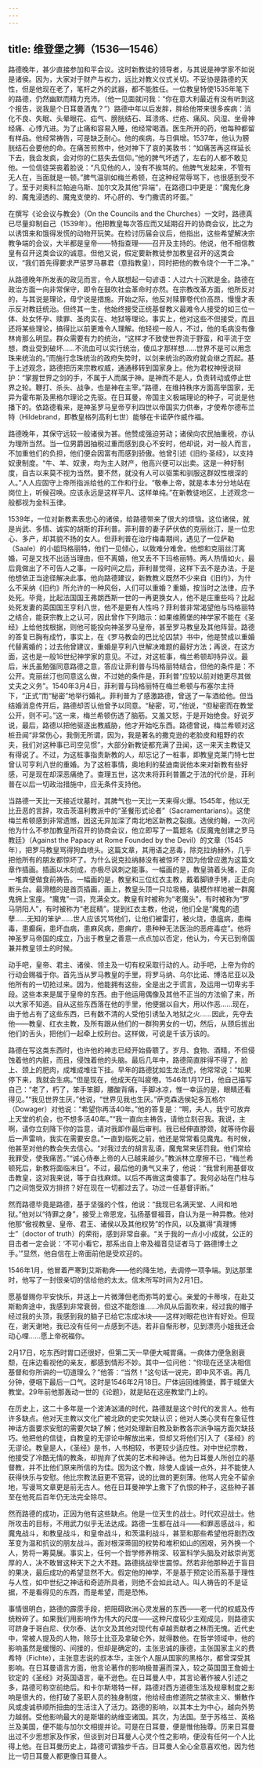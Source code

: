 ```yaml
---
---
---
```

title: 维登堡之狮（1536—1546）
---




路德晚年，甚少直接参加和平会议。这时新教徒的领导者，与其说是神学家不如说是诸侯。因为，大家对于财产与权力，远比对教义仪式关切。不妥协是路德的天性，但是他现在老了，笔杆之外的武器，都不能胜任。一位教皇特使1535年笔下的路德，仍然幽默而精力充沛。（他一见面就问我：“你在意大利最近有没有听到这个报告，说我是个日耳曼酒鬼？”）路德中年以后发胖，胖给他带来很多疾病：消化不良、失眠、头晕眼花、疝气、膀胱结石、耳溃疡、烂疮、痛风、风湿、坐骨神经痛、心悸亢进。为了止痛和容易入睡，他经常喝酒。医生所开的药，他每种都留有样品。他经常祷告，可是缺乏耐心。他的疾病，与日俱增。1537年，他认为膀胱结石会要他的命。在痛苦煎熬中，他对神下了哀的美敦书：“如痛苦再这样延长下去，我会发疯，会对你的仁慈失去信仰。”他的脾气坏透了，左右的人都不敢见他。一位信徒哭丧着脸说：“凡见他的人，没有不挨骂的。他脾气发起来，不管有无人在，当面就是一顿。”脾气温驯如梅兰希顿，在这种经常辱骂下，也很感到受不了。至于对奥科兰帕迪乌斯、加尔文及其他“异端”，在路德口中更是：“魔鬼化身的、魔鬼浸透的、魔鬼支使的、坏心肝的、专门撒谎的坏蛋。”

在撰写《论会议与教会》（On the Councils and the Churches）一文时，路德真已尽量抑制自己（1539年）。他把教皇每次答应而又延期召开的协商会议，比之为以诱饵来和饿得发慌的动物开玩笑。在检讨历届会议后，他指出，这些希望解决宗教争端的会议，大半都是皇帝——特指查理——召开及主持的。他说，他不相信教皇有召开这类会议的诚意。但他又说，假定要新教徒参加教皇召开的这类会议，“我们首先得要求严惩罗马暴君（意指教皇），同时把他的教令烧个一干二净。”

从路德晚年所发表的政见而言，令人联想起一句谚语：人过六十沉默是金。路德在政治方面一向非常保守，即令在鼓吹社会革命时亦然。在宗教改革方面，他所反对的，与其说是理论，毋宁说是措施。开始之际，他反对赎罪卷代价高昂，慢慢才表示反对教廷统治。但终其一生，他始终接受正统基督教义最难令人接受的如三位一体、处女怀孕、赎罪、圣肉实在、地狱等理论。事实上，他对这些不但接受，而且还将某些理论，搞得比以前更难令人理解。他轻视一般人，不过，他的毛病没有像林肯那么明显。群众需要有力的统治，“这样才不致使世界流于野蛮，和平流于空想，商业受到破坏……不流血可以实行统治，傻瓜才那样想……世界不是可以用念珠来统治的。”而施行念珠统治的政府失势时，以剑来统治的政府就会继之而起。基于上述观念，路德把历来宗教权威，通通移转到国家身上。他为君权神授说辩护：“掌握世界之剑的手，不属于人而属于神。是神而不是人，负责转动或停止世界之轮。鞭打、杀头、战争，也是神在主宰。”路德，在维持秩序方面高举国家，无异为霍布斯及黑格尔理论之先驱。在日耳曼，帝国主义极端理论的种子，可说是他播下的。依路德看来，是神圣罗马皇帝亨利四世以帝国实力供奉，才使希尔德布兰特（Hildebrand，即教皇格列高利七世）能够在卡诺萨作威作福。

路德晚年，其保守远较一般诸侯为甚。他赞成强迫劳动；诸侯向农民抽重税，亦认为理所当然。当一位男爵因抽税过重而感到良心不安时，他却说，对一般人而言，不加重他们的负担，他们便会因富有而感到骄傲。他曾引述《旧约·圣经》，以支持奴隶制度。“牛、羊、奴隶，均为主人财产，他高兴便可以出卖。这是一种好制度，自古以来莫不视为当然。要不然，就没有人可以驱策和驯服这群奴性根深的人。”人人应固守上帝所指派给他的工作和行业。“敬奉上帝，就是本本分分地站在岗位上，听候召唤。应该永远是这样平凡、这样单纯。”在新教徒地区，上述观念一般都视为金科玉律。

1539年，一位对新教素表忠心的诸侯，给路德带来了很大的烦恼。这位诸侯，就是尚武、多情、诚实的胡斯的菲利普。菲利普的妻子萨伏依的克丽丝汀，是一位忠心、多产，却其貌不扬的女人。但菲利普在治疗梅毒期间，遇见了一位萨勒（Saale）的小姐玛格丽特，他们一见倾心，以致难分难舍。他想和克丽丝汀离婚，可是又找不出适当理由，但不离婚，他又丢不下玛格丽特。两人热情如火，最后竟做出了不可告人之事。一段时间之后，菲利普觉得，这样下去不是办法，于是他想依正当途径解决此事。他向路德建议，新教教义既然不少来自《旧约》，为什么不采纳《旧约》所允许的一种风俗，人们可以重婚？重婚，按当时之法律，应予处死。毕竟，比起法国国王弗朗西斯一世的一再更换女人，他不是庄重些吗？比起处死发妻的英国国王亨利八世，他不是更有人性吗？菲利普非常渴望他与玛格丽特之结合，能获宗教上之认可，因此曾作下列暗示：如果维腾堡的神学家不能在《圣经》上给他找根据，则他可能投向神圣罗马皇帝，甚至罗马教皇及其他阵营。路德的答复已胸有成竹，事实上，在《罗马教会的巴比伦囚禁》书中，他是赞成以重婚代替离婚的；过去他曾建议，重婚是亨利八世解决难题的最好方法；再说，在这方面，这也是一般16世纪神学家的意见。不过，对这桩事，梅兰希顿却持异议。最后，米氏虽勉强同意路德之意，答应让菲利普与玛格丽特结合，但他的条件是：不公开。克丽丝汀也同意这么做，不过她的条件是，菲利普“应较以前对她更尽其做丈夫之义务”。1540年3月4日，菲利普与玛格丽特在梅兰希顿与布塞尔主持下，“正式”而“秘密”地举行婚礼。菲利普为了感激路德，曾送了一车酒给他。但当结婚消息传开后，路德却否认他曾予以同意。“秘密，可，”他说，“但秘密而在教堂公开，则不可。”这一来，梅兰希顿伤透了脑筋。又羞又怒，于是开始绝食。好说歹说，最后，路德以把他驱逐出教威胁，他才开始吃东西。路德曾说，梅兰希顿对这桩丑闻“非常伤心，我倒无所谓，因为，我是著名的撒克逊的老脸皮和粗野的农夫，我们对这种事已司空见惯”，大部分新教徒都充满了丑闻，这一来天主教徒又有得说了。不过，为这桩事指责新教的人，却忘记了一桩事，即教皇克莱门特七世曾认可亨利八世的重婚。为了这桩事情，奥地利的斐迪南说他本来对新教有些好感，可是现在却深恶痛绝了。查理五世，这次未将菲利普置之于法的代价是，菲利普在以后一切政治措施中，应无条件支持他。

当路德一天比一天接近坟墓时，其脾气也一天比一天来得火爆。1545年，他以无比丑恶的言辞，攻击茨温利教派中的“圣餐形式论者”（Sacramentarians）。这使梅兰希顿感到非常遗憾，因这无异加深了南北地区新教之裂痕。选侯约翰，一次问他为什么不参加教皇所召开的协商会议，他立即写了一篇题名《反魔鬼创建之罗马教廷》（Against the Papacy at Rome Founded by the Devil）的文章（1545年），把罗马教皇骂得狗血喷头。这篇文章，其用语之恶毒，除克拉纳赫外，几乎把他所有的朋友都惊坏了。为什么说克拉纳赫没有被惊坏？因为他曾应邀为这篇文章作插画。插画以木刻成，亦极尽讽刺之能事。一幅画的是，教皇骑着头猪，正向一堆粪便做食前祷告。一幅画的是，教皇和三位红衣主教，戴着脚镣手铐，正走向断头台。最滑稽的是首页插画，画上，教皇头顶一只垃圾桶，装模作样地被一群魔鬼拥上宝座。“魔鬼”一词，充满全文。教皇有时被称为“老魔头”，有时被称为“罗马阴阳人”，有时被称为“老屁精”。提到红衣主教，他说，他们全是“魔鬼的遗孽……无知的笨驴……世人应该咒骂他们，让他们被雷打，被火烧，患瘟病，患梅毒，患癫痫，患坏血病，患麻风病，患痈疔，患种种无法医治的恶疮毒症”。他将神圣罗马帝国的成立，乃出于教皇之善意一点点加以否定，他认为，今天已到帝国兼并教皇领土的时候。

动手吧，皇帝、君主、诸侯、领主及一切有权采取行动的人。动手吧，上帝为你的行动会赐福于你。首先当从罗马教皇的手里，将罗马纳、乌尔比诺、博洛尼亚以及他所有的一切抢过来。因为，他能拥有这些，全是出之于谎言，及运用一切卑劣手段。这些本来是属于皇帝的东西。由于他运用偶像及其他不正当的方法偷了来，所以大家不知道。自从这些东西落在他的手里，他便据以自大，用以作恶……现在，由于他占有了这些东西，已有数不清的人受他引诱坠入地狱之火……因此，先夺去他——教皇、红衣主教，及所有跟从他们的一群狗男女的一切，然后，从颈后拔出他们的舌头，把他们一起牵上绞刑台。这样做，可说是千该万该的。



路德在写这类东西时，也许他的神志已经开始昏聩了。岁月、食物、酒精，不但侵蚀着他的内脏，而且，侵蚀着他的头脑。最后几年中，路德简直胖得不得了，脸上、颈上的肥肉，成堆成堆往下挂。早年的路德犹如生龙活虎，他常常说：“如果停下来，我就会生病。”但是现在，他成天在叫疲倦。1546年1月17日，他自己描写自己：“老了，朽了，笨手笨脚，腰酸背痛，手脚冰凉，惟一幸运的是，眼睛还看得见。”“我见世界生厌，”他说，“世界见我也生厌。”萨克森选侯妃多瓦格尔（Dowager）对他说：“希望你再活40年。”他的答复是：“啊，夫人，我宁可放弃上天堂的机会，也不想多活40年。”“我一直向主祷告，请他立刻召我。我说，主啊，请你立刻降下你的旨意，请对我即作最后审判。我已经伸直脖颈，就等待你最后一声雷响，我实在需要安息。”一直到临死之前，他还是常常看见魔鬼。有时候，他甚至对他的教会失去信心。“对我过去的胡言乱语，魔鬼常来惩罚我。他们常给我罪受，使我痛苦。”“诚心侍奉上帝的人已越来越少。”教派林立摩擦不已，“梅兰希顿死后，新教将面临末日”。不过，最后他的勇气又来了，他说：“我曾利用基督攻击教皇，这对我来说，等于自找麻烦。以后不再做这类傻事了。我何必站在门柱与门之间饱受双方排挤？好在现在一切都过去了。功过一任基督评断。”

然而路德毕竟是路德，基于坚强的个性，他说：“我现已名满天堂、人间和地狱。”他对以“待罪之身”，接受上帝恩宠，弘扬基督福音，自认为是一种异教。他对他那“傲视教皇、皇帝、君王、诸侯以及其他权势”的作风，以及赢得“真理博士”（doctor of truth）的荣衔，感到非常自豪。“关于我的一点小小成就，公正的目击者一定会说：‘不可小看它，那系出自上帝及福音见证者马丁·路德博士之手。’”显然，他自信在上帝面前他是受欢迎的。

1546年1月，他冒着严寒到艾斯勒奔——他的降生地，去调停一项争端。到达那里时，他写了一封很亲切的信给他的太太。信末所写时间为2月1日。

愿基督赐你平安快乐，并送上一片微薄但老而弥笃的爱心。亲爱的卡蒂埃，在赴艾斯勒奔途中，我感到非常衰弱，但这不能怨谁……冷风从后面吹来，经过我的帽子经过我的头顶，我感到我的脑子已给它冻成冰块——这样对眼花也许有好处。但现在，谢天谢地，我已没有任何一点感到不适。若非自惭形秽，见到漂亮小姐我还会动心哩……愿上帝祝福你。



2月17日，吃东西时胃口还很好，但第二天一早便大喊胃痛。一病体力便急剧衰颓，在床边看视他的亲友，都感到情形不妙。其中一位问他：“你现在还坚决相信基督和你所讲的一切道理么？”他答：“当然！”这句话一说完，即中风不语。再几分钟，便咽下最后一口气。这时是1546年2月18日。尸体运回维腾堡，葬于城堡大教堂。29年前他那轰动一世的《论题》，就是贴在这座教堂门上的。

在历史上，这二十多年是一个波涛汹涌的时代，路德就是这个时代的发言人。他有许多缺点。他对天主教以文化广被北欧的史实欠缺认识；他对人类心灵有在象征性神话方面要求安慰的需要欠缺了解；他对处理新旧教及新教各宗派争端方面欠缺技巧。他把他的信徒，自教皇的无谬论中解放出来，但却又将他们引入了《圣经》的无谬论。教皇是人，《圣经》是书，人书相较，书更较少适应性。对中世纪宗教，他接受了冷酷无情的教条，却抛弃了优美的艺术和神话。他为日耳曼人所创立的基督教，并不比他们原来所信的为佳。因为这个教，除使人虔诚一点外，并不能使人获得快乐与安慰。他比宗教法庭更不宽容，说的比做的更刻薄。他骂人完全不留余地，写谩骂文章更是前无古人。他在日耳曼神学上撒下了仇恨的种子，这些种子甚至在他死后百年仍无法完全除尽。

然而路德的成功，正因为他有这些缺点。他是一位天生的战士。时代欢迎战士。他所攻击的目标，不用武力似乎无法达成。路德一生都在战斗——和罪恶感战斗，和魔鬼战斗，和教皇战斗，和皇帝战斗，和茨温利战斗，甚至和那些希望他将剧烈改革变为温和抗议的朋友战斗。面对根深蒂固的权势和堆积如山的困艰，另外换一个人，势将一筹莫展。事实上，任何一个哲学修养稍深、较富科学头脑及对敌崇尚宽厚的人，决不敢冒这种天下之大不韪。路德挑战举世震惊。然若非他那种近于盲目的果决，最后成功的希望显然不大。假定他的神学，不是基于预定论而系基于理性与人性，如中世纪之神话和奇迹所具者，则绝不会如此动人。叫人祷告的不是证据，不是看得见的东西，而是希望，而是恐怖。

事情很明白，路德的霹雳手段，把阻碍欧洲心灵发展的东西——老一代的权威及传统粉碎了。如果我们用影响作为伟大的尺度——这种尺度较少主观成见，则路德实可跻身于哥白尼、伏尔泰、达尔文及其他对现代有卓越贡献者之林而无愧。近代史中，常被人提及的人物，除莎士比亚及拿破仑外，就得数他。在哲学领域中，他的影响虽然是缓慢的、间接的，但却是确定的，主张忠诚的康德，主张国家主义的费希特（Fichte），主张意志说的叔本华，主张个人服从国家的黑格尔，都曾深受其影响。在日耳曼语言方面，他言论著作的影响极普遍而深入，较之英国国王詹姆士钦定的《圣经》对英国语言，毫不逊色。在日耳曼人中，其言论著作被人引述之多，路德可称空前绝后。和卡尔斯塔特一样，路德对西方道德生活及规章制度之影响是很大的，他打破了圣职人员的独身制度，他给经由修道院之禁欲主义、懒散作风或虔诚恭顺所扭曲的生活注入了活力。路德的影响，以其本土为中心，越向外势力越弱。受他影响最大的是斯堪的纳维亚诸国。其次，为法国。至于苏格兰、英格兰及美国，便不能与加尔文相提并论。可是在日耳曼，便是惟他独尊。历来日耳曼出过不少思想家及作家，但谈到对日耳曼人心灵个性之影响，便没有任何一个人比得上他。在日耳曼历史上，路德可谓独步千古。日耳曼人全心全意喜欢他，因为他比一切日耳曼人都更像日耳曼人。